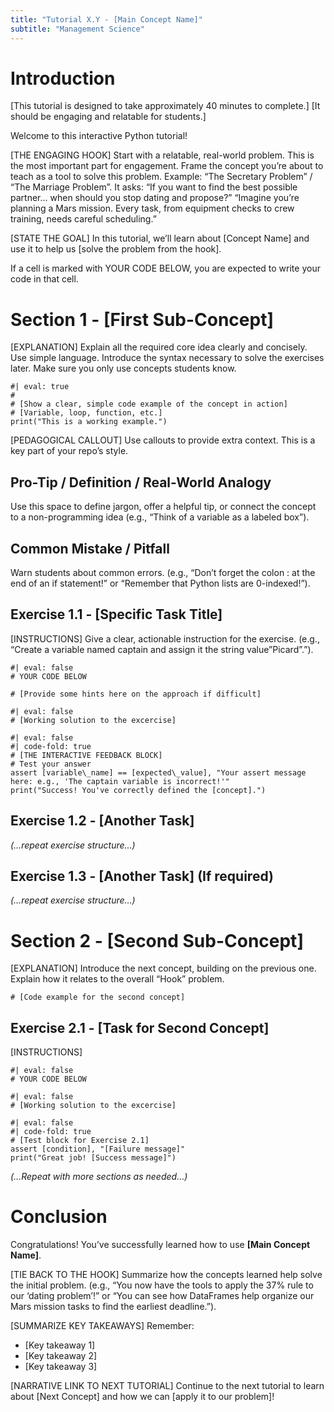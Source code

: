 ```yaml
---
title: "Tutorial X.Y - [Main Concept Name]"
subtitle: "Management Science"
---
```


# Introduction

[This tutorial is designed to take approximately 40 minutes to complete.]
[It should be engaging and relatable for students.]

Welcome to this interactive Python tutorial!

[THE ENGAGING HOOK]
Start with a relatable, real-world problem. This is the most important part for engagement. Frame the concept you're about to teach as a tool to solve this problem.
Example: "The Secretary Problem" / "The Marriage Problem". It asks: "If you want to find the best possible partner... when should you stop dating and propose?"
"Imagine you're planning a Mars mission. Every task, from equipment checks to crew training, needs careful scheduling."

[STATE THE GOAL]
In this tutorial, we'll learn about [Concept Name] and use it to help us [solve the problem from the hook].

::: callout-note
If a cell is marked with YOUR CODE BELOW, you are expected to write your code in that cell.
:::

# Section 1 - [First Sub-Concept]

[EXPLANATION]
Explain all the required core idea clearly and concisely. Use simple language. Introduce the syntax necessary to solve the exercises later. Make sure you only use concepts students know.

```.python
#| eval: true
#
# [Show a clear, simple code example of the concept in action]
# [Variable, loop, function, etc.]
print("This is a working example.")
```

[PEDAGOGICAL CALLOUT]
Use callouts to provide extra context. This is a key part of your repo's style.

::: callout-tip
## Pro-Tip / Definition / Real-World Analogy

Use this space to define jargon, offer a helpful tip, or connect the concept to a non-programming idea (e.g., "Think of a variable as a labeled box").
:::

::: callout-warning
## Common Mistake / Pitfall

Warn students about common errors. (e.g., "Don't forget the colon : at the end of an if statement!" or "Remember that Python lists are 0-indexed!").
:::

## Exercise 1.1 - [Specific Task Title]

[INSTRUCTIONS]
Give a clear, actionable instruction for the exercise. (e.g., "Create a variable named captain and assign it the string value "Picard".").
```.python
#| eval: false
# YOUR CODE BELOW

# [Provide some hints here on the approach if difficult]

```

::: {.content-visible when-profile="solutions"}
```.python
#| eval: false
# [Working solution to the excercise]

```
:::

```.python
#| eval: false
#| code-fold: true
# [THE INTERACTIVE FEEDBACK BLOCK]
# Test your answer
assert [variable\_name] == [expected\_value], "Your assert message here: e.g., 'The captain variable is incorrect!'"
print("Success! You've correctly defined the [concept].")
```

## Exercise 1.2 - [Another Task]

*(...repeat exercise structure...)*

## Exercise 1.3 - [Another Task] (If required)

*(...repeat exercise structure...)*

# Section 2 - [Second Sub-Concept]

[EXPLANATION]
Introduce the next concept, building on the previous one. Explain how it relates to the overall "Hook" problem.
```.python
# [Code example for the second concept]
```

## Exercise 2.1 - [Task for Second Concept]

[INSTRUCTIONS]
```.python
#| eval: false
# YOUR CODE BELOW

```

::: {.content-visible when-profile="solutions"}
```.python
#| eval: false
# [Working solution to the excercise]

```
:::

```.python
#| eval: false
#| code-fold: true
# [Test block for Exercise 2.1]
assert [condition], "[Failure message]"
print("Great job! [Success message]")
```

*(...Repeat with more sections as needed...)*

# Conclusion

Congratulations! You've successfully learned how to use **[Main Concept Name]**.

[TIE BACK TO THE HOOK]
Summarize how the concepts learned help solve the initial problem. (e.g., "You now have the tools to apply the 37% rule to our 'dating problem'!" or "You can see how DataFrames help organize our Mars mission tasks to find the earliest deadline.").

[SUMMARIZE KEY TAKEAWAYS]
Remember:

* [Key takeaway 1]
* [Key takeaway 2]
* [Key takeaway 3]

[NARRATIVE LINK TO NEXT TUTORIAL]
Continue to the next tutorial to learn about [Next Concept] and how we can [apply it to our problem]!
